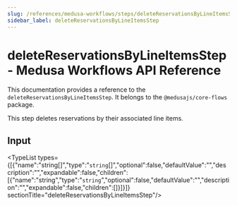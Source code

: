 ```yaml
---
slug: /references/medusa-workflows/steps/deleteReservationsByLineItemsStep
sidebar_label: deleteReservationsByLineItemsStep
---
```



# deleteReservationsByLineItemsStep - Medusa Workflows API Reference

This documentation provides a reference to the `deleteReservationsByLineItemsStep`. It belongs to the `@medusajs/core-flows` package.

This step deletes reservations by their associated line items.

## Input

<TypeList types={[{"name":"string[]","type":"`string`[]","optional":false,"defaultValue":"","description":"","expandable":false,"children":[{"name":"string","type":"`string`","optional":false,"defaultValue":"","description":"","expandable":false,"children":[]}]}]}  sectionTitle="deleteReservationsByLineItemsStep"/>
